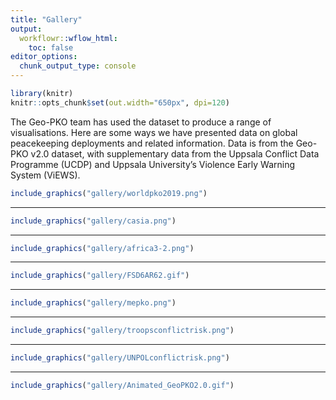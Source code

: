 ```yaml
---
title: "Gallery"
output:
  workflowr::wflow_html:
    toc: false
editor_options:
  chunk_output_type: console
---
```


```r

library(knitr)
knitr::opts_chunk$set(out.width="650px", dpi=120)

```

The Geo-PKO team has used the dataset to produce a range of visualisations. Here are some ways we have presented data on global peacekeeping deployments and related information. Data is from the Geo-PKO v2.0 dataset, with supplementary data from the Uppsala Conflict Data Programme (UCDP) and Uppsala University's Violence Early Warning System (ViEWS).


```r
include_graphics("gallery/worldpko2019.png")
```

----------------------------------------------------------------------------------------------------------------------------

```r
include_graphics("gallery/casia.png")
```

----------------------------------------------------------------------------------------------------------------------------

```r
include_graphics("gallery/africa3-2.png")
```

----------------------------------------------------------------------------------------------------------------------------

```r
include_graphics("gallery/FSD6AR62.gif")
```

----------------------------------------------------------------------------------------------------------------------------

```r
include_graphics("gallery/mepko.png")
```   

----------------------------------------------------------------------------------------------------------------------------

```r
include_graphics("gallery/troopsconflictrisk.png")
```

----------------------------------------------------------------------------------------------------------------------------

```r
include_graphics("gallery/UNPOLconflictrisk.png")
```

----------------------------------------------------------------------------------------------------------------------------  
```r
include_graphics("gallery/Animated_GeoPKO2.0.gif")
```
